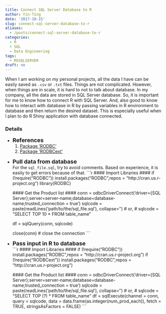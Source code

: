 ```yaml
---
title: Connect SQL Server Database to R
author: Yin-Ting
date: '2017-10-15'
slug: connect-sql-server-database-to-r
aliases: 
  - /posts/connect-sql-server-database-to-r
categories:
  - R
  - SQL
  - Data Engineering
tags:
  - MSSQLSERVER
draft: no
---
```


When I am working on my personal projects, all the data I have can be easily saved as `.csv` or `.txt` files. Things are not complicated. However, when things are in scale, it is hard to not to talk about database. In my company, all the data are stored in SQL Server database. So, it is important for me to know how to connect R with SQL Server. And, also good to know how to interact with database in R by passing variables in R environment to database and then return the desired dataset. This is especially useful when I plan to do R Shiny application with database connected.

### Details
* **<font size="4">References</font>** <br />
    1. [Package 'RODBC'](https://cran.r-project.org/web/packages/RODBC/RODBC.pdf)
    2. [Package 'RODBCext'](https://cran.r-project.org/web/packages/RODBCext/RODBCext.pdf)
  
\newline
  
* **<font size="4">Pull data from database</font>** <br />
    For the `sql_file.sql`, try to avoid comments. Based on experience, it is easily to get errors because of that. 
    ```r
    #### Import Libraries ####
    if (!require("RODBC")) install.packages("RODBC",repos = "http://cran.us.r-project.org")
    library(RODBC)
    
    #### Get the Product list ####
    conn = odbcDriverConnect('driver={SQL Server};server=server-name;database=database-name;trusted_connection = true')
    sqlcode = paste(readLines('path/to/the/sql_file.sql'), collapse='\n')
    # or, 
    # sqlcode = "SELECT TOP 10 * FROM table_name"
    
    df = sqlQuery(conn, sqlcode) 
    
    close(conn) # close the connection
    ```

* **<font size="4">Pass input in R to database</font>** <br />
    ```r
    #### Import Libraries ####
    if (!require("RODBC")) install.packages("RODBC",repos = "http://cran.us.r-project.org")
    if (!require("RODBCext")) install.packages("RODBC",repos = "http://cran.us.r-project.org")
    
    #### Get the Product list ####
    conn = odbcDriverConnect('driver={SQL Server};server=server-name;database=database-name;trusted_connection = true')
    sqlcode = paste(readLines('path/to/the/sql_file.sql'), collapse='\n')
    # or, 
    # sqlcode = "SELECT TOP (?) * FROM table_name "
    df = sqlExecute(channel = conn, 
                          query = sqlcode,
                          data = data.frame(as.integer(num_prod_each)),
                          fetch = TRUE,
                          stringsAsFactors = FALSE)
    ```



